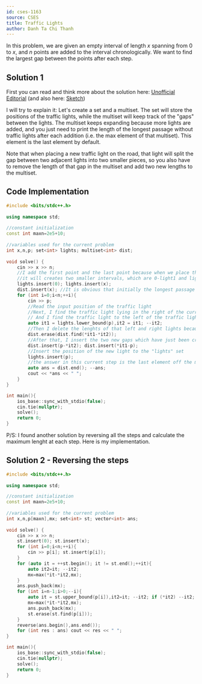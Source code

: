 ---
id: cses-1163
source: CSES
title: Traffic Lights
author: Danh Ta Chi Thanh
---

In this problem, we are given an empty interval of length $x$ spanning from 0 to $x$, and $n$ points are added to the interval chronologically. We want to find the largest gap between the points after each step.

## Solution 1

First you can read and think more about the solution here: 
[Unofficial Editorial](https://codeforces.com/blog/entry/83295) (and also here: [Sketch](https://codeforces.com/blog/entry/86096?#comment-739122))

I will try to explain it: Let's create a set and a multiset. The set will store the positions of the traffic lights, while the multiset will keep track of the "gaps" between the lights. The multiset keeps expanding because more lights are added, and you just need to print the length of the longest passage without traffic lights after each addition (i.e. the max element of that multiset). This element is the last element by default.

Note that when placing a new traffic light on the road, that light will split the gap between two adjacent lights into two smaller pieces, so you also have to remove the length of that gap in the multiset and add two new lengths to the multiset.

## Code Implementation

```cpp
#include <bits/stdc++.h>
 
using namespace std;
 
//constant initialization
const int maxn=2e5+10;
 
//variables used for the current problem
int x,n,p; set<int> lights; multiset<int> dist;
 
void solve() {
	cin >> x >> n;
	//I add the first point and the last point because when we place the very first light, 
	//it will creates two smaller intervals, which are 0-light1 and light1-x.
	lights.insert(0); lights.insert(x);
	dist.insert(x); //It is obvious that initially the longest passage has the lenght equal to x. 
	for (int i=0;i<n;++i){
		cin >> p;
		//Read the input position of the traffic light
		//Next, I find the traffic light lying in the right of the current traffic light (p) using upper_bound function
		// And I find the traffic light to the left of the traffic light p by decrement the iterator
		auto it1 = lights.lower_bound(p),it2 = it1; --it2;
		//Then I delete the lenghts of that left and right lights because it now has been split by the new light.
		dist.erase(dist.find(*it1-*it2));
		//After that, I insert the two new gaps which have just been created by adding a light between the 2 old lights.
		dist.insert(p-*it2); dist.insert(*it1-p);
		//Insert the position of the new light to the "lights" set
		lights.insert(p);
		//the answer in this current step is the last element off the multiset
		auto ans = dist.end(); --ans;
		cout << *ans << " ";
	}
}

int main(){
	ios_base::sync_with_stdio(false);
	cin.tie(nullptr);
	solve();
	return 0;
}
``` 

P/S: I found another solution by reversing all the steps and calculate the maximum lenght at each step. Here is my implementation.

## Solution 2 - Reversing the steps

```cpp
#include <bits/stdc++.h>
 
using namespace std;

//constant initialization
const int maxn=2e5+10;
 
//variables used for the current problem
int x,n,p[maxn],mx; set<int> st; vector<int> ans;
 
void solve() {
	cin >> x >> n;
	st.insert(0); st.insert(x);
	for (int i=0;i<n;++i){
		cin >> p[i]; st.insert(p[i]);
	}
	for (auto it = ++st.begin(); it != st.end();++it){
		auto it2=it; --it2;
		mx=max(*it-*it2,mx);
	}
	ans.push_back(mx);
	for (int i=n-1;i>0;--i){
		auto it = st.upper_bound(p[i]),it2=it; --it2; if (*it2) --it2;
		mx=max(*it-*it2,mx);
		ans.push_back(mx);
		st.erase(st.find(p[i]));
	}
	reverse(ans.begin(),ans.end());
	for (int res : ans) cout << res << " ";
}

int main(){
	ios_base::sync_with_stdio(false);
	cin.tie(nullptr);
	solve();
	return 0;
}
```
